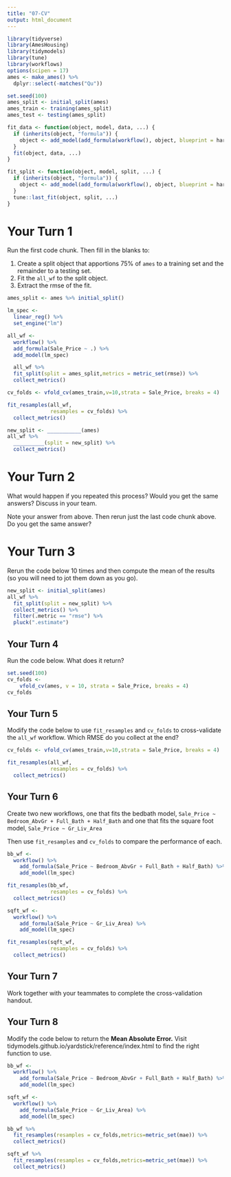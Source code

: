 ```yaml
---
title: "07-CV"
output: html_document
---
```


```r
library(tidyverse)
library(AmesHousing)
library(tidymodels)
library(tune)
library(workflows)
options(scipen = 17)
ames <- make_ames() %>% 
  dplyr::select(-matches("Qu"))

set.seed(100)
ames_split <- initial_split(ames)
ames_train <- training(ames_split)
ames_test <- testing(ames_split)

fit_data <- function(object, model, data, ...) {
  if (inherits(object, "formula")) {
    object <- add_model(add_formula(workflow(), object, blueprint = hardhat::default_formula_blueprint(indicators = FALSE, ...)))
  }
  fit(object, data, ...)
}

fit_split <- function(object, model, split, ...) {
  if (inherits(object, "formula")) {
    object <- add_model(add_formula(workflow(), object, blueprint = hardhat::default_formula_blueprint(indicators = FALSE)), model)
  }
  tune::last_fit(object, split, ...)
}
```

# Your Turn 1

Run the first code chunk. Then fill in the blanks to:

1. Create a split object that apportions 75% of `ames` to a training set and the remainder to a testing set.
2. Fit the `all_wf` to the split object.
3. Extract the rmse of the fit.

```r
ames_split <- ames %>% initial_split()

lm_spec <- 
  linear_reg() %>% 
  set_engine("lm")

all_wf <- 
  workflow() %>% 
  add_formula(Sale_Price ~ .) %>% 
  add_model(lm_spec)

  all_wf %>% 
  fit_split(split = ames_split,metrics = metric_set(rmse)) %>% 
  collect_metrics()

cv_folds <- vfold_cv(ames_train,v=10,strata = Sale_Price, breaks = 4)

fit_resamples(all_wf,
              resamples = cv_folds) %>% 
  collect_metrics()
```

```r
new_split <- ___________(ames)
all_wf %>% 
  __________(split = new_split) %>% 
  collect_metrics()
```


# Your Turn 2

What would happen if you repeated this process? Would you get the same answers? Discuss in your team. 

Note your answer from above. Then rerun just the last code chunk above. Do you get the same answer?

# Your Turn 3

Rerun the code below 10 times and then compute the mean of the results (so you will need to jot them down as you go).

```r
new_split <- initial_split(ames)
all_wf %>% 
  fit_split(split = new_split) %>% 
  collect_metrics() %>% 
  filter(.metric == "rmse") %>% 
  pluck(".estimate")
```

## Your Turn 4

Run the code below. What does it return?

```r
set.seed(100)
cv_folds <- 
    vfold_cv(ames, v = 10, strata = Sale_Price, breaks = 4)
cv_folds
```

## Your Turn 5

Modify the code below to use `fit_resamples` and `cv_folds` to cross-validate the `all_wf` workflow. Which RMSE do you collect at the end?

```r
cv_folds <- vfold_cv(ames_train,v=10,strata = Sale_Price, breaks = 4)

fit_resamples(all_wf,
              resamples = cv_folds) %>% 
  collect_metrics()
```


## Your Turn 6

Create two new workflows, one that fits the bedbath model, 
`Sale_Price ~ Bedroom_AbvGr + Full_Bath + Half_Bath` 
and one that fits the square foot model, 
`Sale_Price ~ Gr_Liv_Area`

Then use `fit_resamples` and `cv_folds` to compare the performance of each.

```r
bb_wf <-   
  workflow() %>% 
    add_formula(Sale_Price ~ Bedroom_AbvGr + Full_Bath + Half_Bath) %>% 
    add_model(lm_spec)

fit_resamples(bb_wf,
              resamples = cv_folds) %>% 
  collect_metrics()
```

```r
sqft_wf <- 
  workflow() %>% 
    add_formula(Sale_Price ~ Gr_Liv_Area) %>% 
    add_model(lm_spec)

fit_resamples(sqft_wf,
              resamples = cv_folds) %>% 
  collect_metrics()
```


## Your Turn 7

Work together with your teammates to complete the cross-validation handout.

## Your Turn 8

Modify the code below to return the **Mean Absolute Error.** Visit 
tidymodels.github.io/yardstick/reference/index.html to find the right function to use.

```r
bb_wf <- 
  workflow() %>% 
    add_formula(Sale_Price ~ Bedroom_AbvGr + Full_Bath + Half_Bath) %>% 
    add_model(lm_spec)

sqft_wf <- 
  workflow() %>% 
    add_formula(Sale_Price ~ Gr_Liv_Area) %>% 
    add_model(lm_spec)

bb_wf %>% 
  fit_resamples(resamples = cv_folds,metrics=metric_set(mae)) %>% 
  collect_metrics()

sqft_wf %>% 
  fit_resamples(resamples = cv_folds,metrics=metric_set(mae)) %>% 
  collect_metrics()
```

